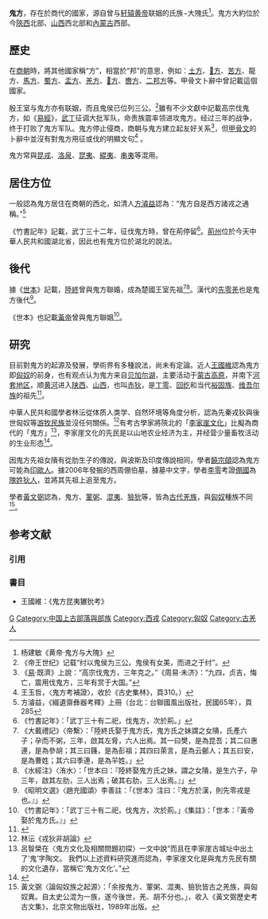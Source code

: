 '''鬼方'''，存在於商代的國家，源自曾与[[轩辕黄帝|轩辕黄帝]]联姻的氏族−大隗氏<ref name="杨建敏">杨建敏《黄帝·鬼方与大隗》</ref>。鬼方大約位於今[[陝西|陝西]]北部、[[山西|山西]]西北部和[[內蒙古|內蒙古]]西部。

==歷史==
在[[商朝|商朝]]時，將其他國家稱“方”，相當於“邦”的意思，例如：[[土方|土方]]、[[𢀛方|𢀛方]]、[[苦方|苦方]]、龍方、[[馬方|馬方]]、[[蜀方|蜀方]]、[[盂方|盂方]]、[[羌方|羌方]]、[[虘又方|𠭯方]]、[[轡方|轡方]]、[[二邦方|二邦方]]等。甲骨文卜辭中曾記載這個國家。

殷王室与鬼方亦有联姻，而且鬼侯已位列三公。<ref>《帝王世纪》记载“纣以鬼侯为三公。鬼侯有女美，而进之于纣”。</ref>雖有不少文獻中記載高宗伐鬼方，如《[[易經|易經]]》，[[武丁|武丁]]征调大批军队，命贵族震率领进攻鬼方。经过三年的战争，终于打败了鬼方军队。鬼方停止侵商，商朝与鬼方建立起友好关系<ref>《[[易|易]]·既濟》上說：“高宗伐鬼方，三年克之。”《周易·未济》：“九四，贞吉，悔亡，震用伐鬼方，三年有赏于大国。”</ref>，但[[甲骨文|甲骨文]]的卜辭中並沒有對鬼方用征或伐的明顯文句<ref>王玉哲，〈鬼方考補證〉，收於《古史集林》，頁310。）</ref> 。

鬼方常與[[昆戎|昆戎]]、[[洛泉|洛泉]]、[[昆夷|昆夷]]、[[緄夷|緄夷]]、[[串夷|串夷]]等混用。

==居住方位==
一般認為鬼方居住在商朝的西北，如清人[[方濬益|方濬益]]認為：“鬼方自是西方諸戎之通稱。”<ref>方濬益，《綴遺齋彝器考釋》上冊（台北：台聯國風出版社，民國65年），頁 285</ref>

《竹書記年》記載，武丁三十二年，征伐鬼方時，曾在荊停留<ref>《竹書記年》：「武丁三十有二祀，伐鬼方，次於荊。」</ref>。[[荊州_(九州)|荊州]]位於今天中華人民共和國湖北省，因此也有鬼方位於湖北的說法。

==後代==
據《[[世本|世本]]》記載，[[陸終|陸終]]曾與鬼方聯婚，成為楚國王室先祖<ref>《大戴禮記》〈帝繫〉：「陸終氏娶于鬼方氏，鬼方氏之妹謂之女隤，氏產六子；孕而不粥，三年，啟其左脅，六人出焉。其一曰樊，是為昆吾；其二曰惠連，是為參胡；其三曰籛，是為彭祖；其四曰萊言，是為云鄶人；其五曰安，是為曹姓；其六曰季連，是為羋姓。」</ref><ref>《水經注》〈洧水〉：「世本曰：『陸終娶鬼方氏之妹，謂之女隤，是生六子，孕三年，啟其左肋，三人出焉；破其右肋，三人出焉。』」</ref>。漢代的[[先零羌|先零羌]]也是鬼方後代<ref>《昭明文選》〈趙充國頌〉李善註：「《世本》注曰：『鬼方於漢，則先零戎是也。』」</ref>。

《世本》也記載[[黃帝|黃帝]]曾與鬼方聯姻<ref>《竹書記年》：「武丁三十有二祀，伐鬼方，次於荊。」《集註》：「世本：『黃帝娶於鬼方氏。』」</ref>。

==研究==
目前對鬼方的起源及發展，學術界有多種說法，尚未有定論。近人[[王國維|王國維]]認為鬼方即[[匈奴|匈奴]]的前身，也有观点认为鬼方来自[[贝加尔湖|贝加尔湖]]，主要活动于[[蒙古高原|蒙古高原]]，并南下[[河套地区|河套地区]]，顺[[黄河|黄河]]进入[[陕西省|陕西]]、[[山西省|山西]]，也叫[[赤狄|赤狄]]，是[[丁零|丁零]]、[[畏兀儿|回纥]]和当代[[裕固族|裕固族]]、[[维吾尔族|维吾尔族]]的祖先<ref>{{Cite book|series= 中国古代北方民族史丛书 ISBN 9787563374519|url=https://book.douban.com/subject/3036942/|publisher=广西师范大学出版社|date=2008-5|isbn=978-7-5633-7451-9|last=杨圣敏|title=回纥史}}</ref>。

中華人民共和國學者林沄從体质人类学、自然环境等角度分析，認為先秦戎狄與後世匈奴等[[游牧民族|游牧民族]]並沒任何關係。<ref>林沄《戎狄非胡論》</ref>有考古學家將陝北的「[[李家崖文化|李家崖文化]]」比擬為商代的「鬼方」<ref>呂智榮在〈鬼方文化及相關問題初探〉一文中說“而且在李家崖古城址中出土了‘鬼’字陶文。
我們以上述資料研究進而認為，李家崖文化是與鬼方先民有關的文化遺存，當稱它‘鬼方文化’。”</ref>，李家崖文化的先民是以山地农业经济为主，并经营少量畜牧活动的生业形态<ref>{{Cite web|title=陕北发现商代宏大重楼环屋形建筑群|url=http://society.people.com.cn/n/2014/1222/c1008-26255452.html|accessdate=2020-07-13|date=2014-12-22|publisher=人民网|archive-date=2020-03-25|archive-url=https://web.archive.org/web/20200325050703/http://society.people.com.cn/n/2014/1222/c1008-26255452.html|dead-url=yes}}</ref>。

因鬼方先祖女隤有從肋生子的傳說，與波斯及印度傳說相同，學者[[饒宗頤|饒宗頤]]認為鬼方可能為[[原始印欧人|印歐人]]。據2006年發掘的西周倗伯墓，據墓中文字，學者[[李零|李零]]考證[[倗國|倗國]]為[[隗姓|隗姓]][[北狄|狄人]]，並將其先祖上追至鬼方。

學者[[黃文弼|黃文弼]]認為，鬼方、[[葷粥|葷粥]]、[[混夷|混夷]]、[[獫狁|獫狁]]等，皆為[[羌族|古代羌族]]，與[[匈奴|匈奴]]種族不同<ref>黃文弼〈論匈奴族之起源〉：「余按鬼方、葷粥、混夷、獫狁皆古之羌族，與匈奴異。自太史公混为一族，遂今後世，羌、胡不分也。」，收入《黃文弼歷史考古文集》，北京文物出版社，1989年出版。</ref>。

== 参考文献 ==
===引用===
{{reflist}}
=== 書目 ===
* 王國維：《鬼方昆夷玁狁考》

[[Category:方國|G]]
[[Category:中国上古部落與部族|Category:中国上古部落與部族]]
[[Category:西戎|Category:西戎]]
[[Category:匈奴|Category:匈奴]]
[[Category:古羌人|Category:古羌人]]